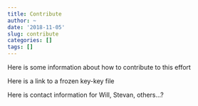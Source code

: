 ```yaml
---
title: Contribute
author: ~
date: '2018-11-05'
slug: contribute
categories: []
tags: []
---
```


Here is some information about how to contribute to this effort

Here is a link to a frozen key-key file

Here is contact information for Will, Stevan, others...?
